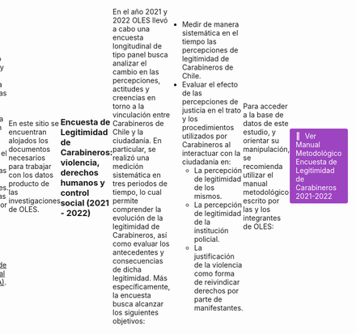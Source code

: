 ```yaml
---
type: widget_page
title: Repositorio de estudios
output:
  html_document:
    toc: true
    toc_depth: 4
---
```


El Observatorio de violencia y legitimidad social cuenta con encuestas de libre acceso, en concordancia con la misión de **ciencia abierta** del que dispone el equipo de investigadoras e investigadores. Las encuestas levantadas por OLES son compartidas según los principios propuestos por el [Laboratorio de Ciencia Social Abierta (LISA)](https://lisa-coes.netlify.app/02componentes/). 

En este sitio se encuentran alojados los documentos necesarios para trabajar con los datos producto de las investigaciones de OLES.

<br>

### Encuesta de Legitimidad de Carabineros: violencia, derechos humanos y control social (2021 - 2022)

En el año 2021 y 2022 OLES llevó a cabo una encuesta longitudinal de tipo panel busca analizar el cambio en las percepciones, actitudes y creencias en torno a la vinculación entre Carabineros de Chile y la ciudadanía. En particular, se realizó una medición sistemática en tres periodos de tiempo, lo cual permite comprender la evolución de la legitimidad de Carabineros, así como evaluar los antecedentes y consecuencias de dicha legitimidad. Más específicamente, la encuesta busca alcanzar los siguientes objetivos:

-   Medir de manera sistemática en el tiempo las percepciones de legitimidad de Carabineros de Chile.
-   Evaluar el efecto de las percepciones de justicia en el trato y los procedimientos utilizados por Carabineros al interactuar con la ciudadanía en:
    -   La percepción de legitimidad de los mismos.
    -   La percepción de legitimidad de la institución policial.
    -   La justificación de la violencia como forma de reivindicar derechos por parte de manifestantes.
    
Para acceder a la base de datos de este estudio, y orientar su manipulación, se recomienda utilizar el manual metodológico escrito por las y los integrantes de OLES:

<html>
  <head>
    <title>Manual Metodologico</title>
    <style>
      body {
        display: flex;
        justify-content: center;
        align-items: center;
        height: 100vh;
        margin: 0;
      }

      .button {
        display: inline-block;
        padding: 4px 10px;
        text-align: left;
        text-decoration: none;
        color: #ffffff;
        background-color: #9D44C0;
        border-radius: 4px;
        outline: none;
        transition: 0.3s;
        border: 2px solid transparent;
      }

      .button:hover,
      .button:focus {
        background-color: #c2c7c7;
        border-color: #7aa8b7;
      }

      .icon {
        margin-right: 5px; /* Add some space between the icon and text */
      }
    </style>
  </head>
  <body>
    <a class="button" href="https://nicolastobarj.quarto.pub/manual_encuesta_oles/" aria-label="Learn about the HTML button tag" target="_blank">
      <span class="icon">📖</span>
      <span>Ver Manual Metodológico Encuesta de Legitimidad de Carabineros 2021-2022</span>
    </a>
  </body>
</html>
